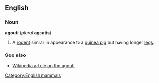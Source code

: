 ==English==
===Noun===
'''agouti''' (''plural'' '''agoutis''')

#A [[rodent]] similar in appearance to a [[guinea pig]] but having longer [[leg]]s.

===See also===
*[[w:Agouti|Wikipedia article on the agouti]]

[[Category:English mammals]]